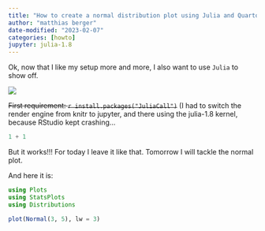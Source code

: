```yaml
---
title: "How to create a normal distribution plot using Julia and Quarto"
author: "matthias berger"
date-modified: "2023-02-07"
categories: [howto]
jupyter: julia-1.8
---
```


Ok, now that I like my setup more and more, I also want to use `Julia` to show off.

![](images/image-1199289492.png)

~~First requirement: `r install.packages("JuliaCall")`~~ (I had to switch the render engine from knitr to jupyter, and there using the julia-1.8 kernel, because RStudio kept crashing...

```julia
1 + 1
```

But it works!!! For today I leave it like that. Tomorrow I will tackle the normal plot.

And here it is:

```julia
using Plots
using StatsPlots
using Distributions
```

```julia
plot(Normal(3, 5), lw = 3)
```
